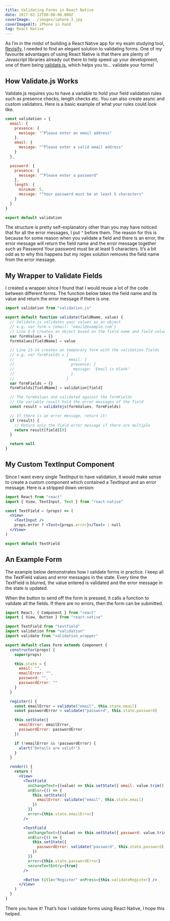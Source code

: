 ```yaml
---
title: Validating Forms in React Native
date: 2017-02-12T00:00:00.000Z
coverImage: ../images/iphone-3.jpg
coverImageAlt: iPhone in hand
tag: React Native
---
```


As I’m in the midst of building a React Native app for my exam studying tool, [Revisify](http://revisify.com), I needed to find an elegant solution to validating forms. One of my favourite advantages of using React Native is that there are plenty of Javascript libraries already out there to help speed up your development, one of them being [validate.js](http://validatejs.org), which helps you to… validate your forms!

## How Validate.js Works

Validate.js requires you to have a variable to hold your field validation rules such as presence checks, length checks etc. You can also create async and custom validators. Here is a basic example of what your rules could look like.

```javascript
const validation = {
  email: {
    presence: {
      message: "^Please enter an email address"
    },
    email: {
      message: "^Please enter a valid email address"
    }
  },

  password: {
    presence: {
      message: "^Please enter a password"
    },
    length: {
      minimum: 5,
      message: "^Your password must be at least 5 characters"
    }
  }
}

export default validation
```

The structure is pretty self-explanatory other than you may have noticed that for all the error messages, I put `^` before them. The reason for this is because for some reason when you validate a field and there is an error, the error message will return the field name and the error message together such as Password Your password must be at least 5 characters. It’s a bit odd as to why this happens but my regex solution removes the field name from the error message.

## My Wrapper to Validate Fields

I created a wrapper since I found that I would reuse a lot of the code between different forms. The function below takes the field name and its value and return the error message if there is one.

```javascript
import validation from "validation.js"

export default function validate(fieldName, value) {
  // Validate.js validates your values as an object
  // e.g. var form = {email: 'email@example.com'}
  // Line 8-9 creates an object based on the field name and field value
  var formValues = {}
  formValues[fieldName] = value

  // Line 13-14 creates an temporary form with the validation fields
  // e.g. var formFields = {
  //                        email: {
  //                         presence: {
  //                          message: 'Email is blank'
  //                         }
  //                       }
  var formFields = {}
  formFields[fieldName] = validation[field]

  // The formValues and validated against the formFields
  // the variable result hold the error messages of the field
  const result = validatejs(formValues, formFields)

  // If there is an error message, return it!
  if (result) {
    // Return only the field error message if there are multiple
    return result[field][0]
  }

  return null
}
```

## My Custom TextInput Component

Since I want every single TextInput to have validation, it would make sense to create a custom component which contained a TextInput and an error message. Here is a stripped down version:

```jsx
import React from "react"
import { View, TextInput, Text } from "react-native"

const TextField = (props) => (
  <View>
    <TextInput />
    props.error ? <Text>{props.error}</Text> : null
  </View>
)

export default TextField
```

## An Example Form

The example below demonstrates how I validate forms in practice. I keep all the TextField values and error messages in the state. Every time the TextField is blurred, the value entered is validated and the error message in the state is updated.

When the button to send off the form is pressed, it calls a function to validate all the fields. If there are no errors, then the form can be submitted.

```jsx
import React, { Component } from "react"
import { View, Button } from "react-native"

import TextField from "textfield"
import validation from "validation"
import validate from "validation_wrapper"

export default class Form extends Component {
  constructor(props) {
    super(props)

    this.state = {
      email: "",
      emailError: "",
      password: "",
      passwordError: ""
    }
  }

  register() {
    const emailError = validate("email", this.state.email)
    const passwordError = validate("password", this.state.password)

    this.setState({
      emailError: emailError,
      passwordError: passwordError
    })

    if (!emailError && !passwordError) {
      alert("Details are valid!")
    }
  }

  render() {
    return (
      <View>
        <TextField
          onChangeText={(value) => this.setState({ email: value.trim() })}
          onBlur={() => {
            this.setState({
              emailError: validate("email", this.state.email)
            })
          }}
          error={this.state.emailError}
        />

        <TextField
          onChangeText={(value) => this.setState({ password: value.trim() })}
          onBlur={() => {
            this.setState({
              passwordError: validate("password", this.state.password)
            })
          }}
          error={this.state.passwordError}
          secureTextEntry={true}
        />

        <Button title="Register" onPress={this.validateRegister} />
      </View>
    )
  }
}
```

There you have it! That’s how I validate forms using React Native, I hope this helped.
